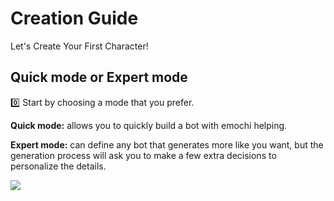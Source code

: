 # Creation Guide

Let's Create Your First Character!

## Quick mode or Expert mode

0️⃣ Start by choosing a mode that you prefer.

**Quick mode:** allows you to quickly build a bot with emochi helping.

**Expert mode:** can define any bot that generates more like you want,
but the generation process will ask you to make a few extra decisions
to personalize the details.

![](/emochi/1.jpg)
